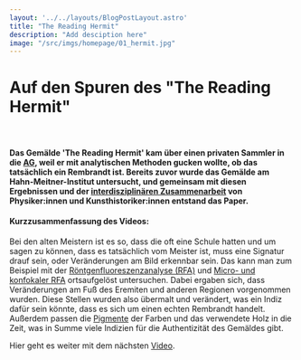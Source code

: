 ```yaml
---
layout: '../../layouts/BlogPostLayout.astro'
title: "The Reading Hermit"
description: "Add desciption here"
image: "/src/imgs/homepage/01_hermit.jpg"
---
```


# Auf den Spuren des "The Reading Hermit"

<YouTube url="https://www.youtube-nocookie.com/embed/BS3fT39euTw?si=kiAn_eui3t2WOfT1"/>

&nbsp;

#### 

#### Das Gemälde 'The Reading Hermit' kam über einen privaten Sammler in die <a href='/posts/laboratory/'>AG</a>, weil er mit analytischen Methoden gucken wollte, ob das tatsächlich ein Rembrandt ist. Bereits zuvor wurde das Gemälde am Hahn-Meitner-Institut untersucht, und gemeinsam mit diesen Ergebnissen und der <a href='/posts/transdiciplinary/'>interdisziplinären Zusammenarbeit</a> von Physiker:innen und Kunsthistoriker:innen entstand das Paper. 

#### Kurzzusammenfassung des Videos:
Bei den alten Meistern ist es so, dass die oft eine Schule hatten und um sagen zu können, dass es tatsächlich vom Meister ist, muss eine Signatur drauf sein, oder Veränderungen am Bild erkennbar sein. Das kann man zum Beispiel mit der <a href="/keywords/xrf">Röntgenfluoreszenzanalyse (RFA)</a> und <a href="/keywords/3D-micro-xrf">Micro- und konfokaler RFA</a> ortsaufgelöst untersuchen. Dabei ergaben sich, dass Veränderungen am Fuß des Eremiten und anderen Regionen vorgenommen wurden. Diese Stellen wurden also übermalt und verändert, was ein Indiz dafür sein könnte, dass es sich um einen echten Rembrandt handelt. Außerdem passen die <a href='/keywords/pigments/'>Pigmente</a> der Farben und das verwendete Holz in die Zeit, was in Summe viele Indizien für die Authentizität des Gemäldes gibt.

Hier geht es weiter mit dem nächsten <a href="/posts/laboratory/">Video</a>.